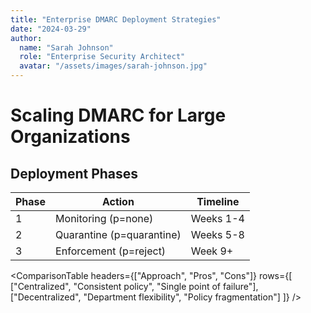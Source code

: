 ```yaml
---
title: "Enterprise DMARC Deployment Strategies"
date: "2024-03-29"
author: 
  name: "Sarah Johnson"
  role: "Enterprise Security Architect"
  avatar: "/assets/images/sarah-johnson.jpg"
---
```



# Scaling DMARC for Large Organizations

## Deployment Phases

| Phase | Action | Timeline |
|-------|--------|----------|
| 1     | Monitoring (p=none) | Weeks 1-4 |
| 2     | Quarantine (p=quarantine) | Weeks 5-8 |
| 3     | Enforcement (p=reject) | Week 9+ |

<ComparisonTable
  headers={["Approach", "Pros", "Cons"]}
  rows={[
    ["Centralized", "Consistent policy", "Single point of failure"],
    ["Decentralized", "Department flexibility", "Policy fragmentation"]
  ]}
/>